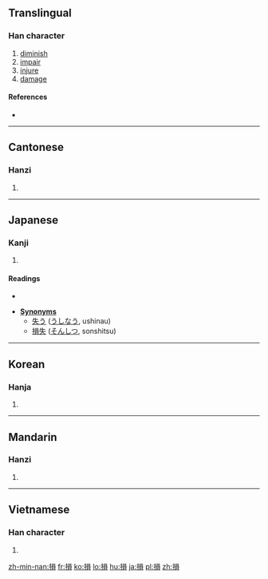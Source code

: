 {{also|损}}<!-- may be replaced by zh-forms -->
==Translingual==

===Han character===
{{Han char|rn=64|rad=手|as=10|sn=13|four=5608<sub>6</sub>|canj=手口月金 (QRBC)|ids=⿰[[扌]][[員]]}}

# [[diminish]]
# [[impair]]
# [[injure]]
# [[damage]]

====References====
* {{Han ref|kx=0446.060|dkj=12459|dj=0796.270|hdz=31931.100|uh=640D|ud=25613|bh=B76C|bd=46956}}

----

==Cantonese==

===Hanzi===
{{yue-hanzi|jyut=|y=syun2|sim=损}}

# {{defn|lang=yue|sort=手10}}

----

==Japanese==

===Kanji===
{{ja-kanji|grade=5|rs=手10}}

# {{defn|lang=ja|sort=手10}} <!-- line may be deleted if/when POS headers are added -->

====Readings====
* {{ja-readings|on=[[そん]] (son)|kun=[[そこなう]] (sokonau), [[へる]] (heru), [[そこねる]] (sokoneru)}}

* '''[[Synonym]]s'''
** [[失う]] ([[うしなう]], ushinau)
** [[損失]] ([[そんしつ]], sonshitsu)

----

==Korean==

===Hanja===
{{ko-hanja|hangeul=손|eumhun=|rv=son|mr=son|y=son}}

# {{defn|lang=ko|sort=手10}}

----

==Mandarin==

===Hanzi===
{{cmn-hanzi|sim=损|pin=[[sǔn]] ([[sun3]])|wg=sun<sup>3</sup>}}

# {{defn|lang=cmn|sort=手10}}

----

==Vietnamese==

===Han character===
{{vi-hantu|[[tổn]], [[tốn]], [[tủn]], [[vin]], [[tỏn]]|rs=手10}}

# {{defn|lang=vi|sort=手10}}

[[zh-min-nan:損]]
[[fr:損]]
[[ko:損]]
[[lo:損]]
[[hu:損]]
[[ja:損]]
[[pl:損]]
[[zh:損]]